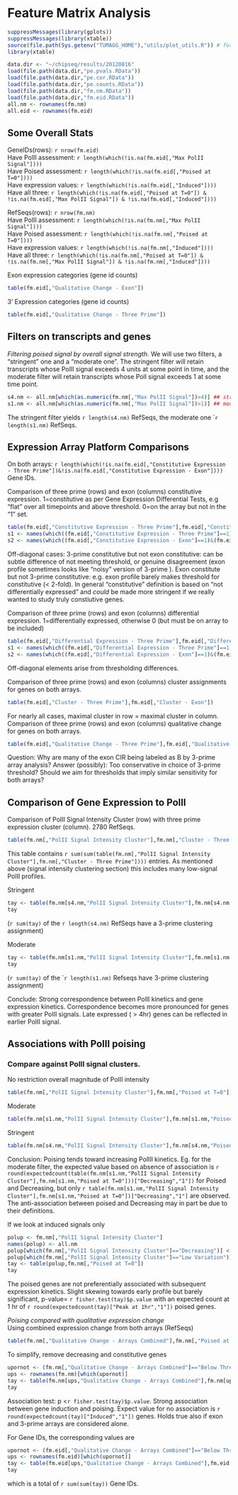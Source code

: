 
Feature Matrix Analysis
=======================

```r
suppressMessages(library(gplots))
suppressMessages(library(xtable))
source(file.path(Sys.getenv("TUMAGG_HOME"),"utils/plot_utils.R")) # for boxplot
library(xtable)
```

```r
data.dir <- "~/chipseq/results/20120816"
load(file.path(data.dir,"pe.pvals.RData"))
load(file.path(data.dir,"pe.cor.RData"))
load(file.path(data.dir,"pe.counts.RData"))
load(file.path(data.dir,"fm.nm.RData"))
load(file.path(data.dir,"fm.eid.RData"))
all.nm <- rownames(fm.nm)
all.eid <- rownames(fm.eid)
```

Some Overall Stats
-------------------

GeneIDs(rows): ```r nrow(fm.eid)```  
Have PolII assessment: ```r length(which(!is.na(fm.eid[,"Max PolII Signal"])))```  
Have Poised assessment: ```r length(which(!is.na(fm.eid[,"Poised at T=0"])))```  
Have expression values: ```r length(which(!is.na(fm.eid[,"Induced"])))```  
Have all three: ```r length(which(!is.na(fm.eid[,"Poised at T=0"]) & !is.na(fm.eid[,"Max PolII Signal"]) & !is.na(fm.eid[,"Induced"]))) ```  

RefSeqs(rows): ```r nrow(fm.nm)```  
Have PolII assessment: ```r length(which(!is.na(fm.nm[,"Max PolII Signal"])))```  
Have Poised assessment: ```r length(which(!is.na(fm.nm[,"Poised at T=0"])))```  
Have expression values: ```r length(which(!is.na(fm.nm[,"Induced"])))```  
Have all three: ```r length(which(!is.na(fm.nm[,"Poised at T=0"]) & !is.na(fm.nm[,"Max PolII Signal"]) & !is.na(fm.nm[,"Induced"]))) ```  

Exon expression categories (gene id counts)
```r
table(fm.eid[,"Qualitative Change - Exon"])
```

3' Expression categories (gene id counts)
```r
table(fm.eid[,"Qualitative Change - Three Prime"])
```

Filters on transcripts and genes
---------------------------------

*Filtering poised signal by overall signal strength*. 
We will use two filters, a "stringent" one and a "moderate one". The stringent filter will retain transcripts whose PolII signal exceeds 4 units at some point in time, and the moderate filter will retain transcripts whose Poll signal exceeds 1 at some time point.
```r
s4.nm <- all.nm[which(as.numeric(fm.nm[,"Max PolII Signal"])>4)] ## stringent signal filter
s1.nm <- all.nm[which(as.numeric(fm.nm[,"Max PolII Signal"])>1)] ## moderate signal filter 
```
The stringent filter yields ```r length(s4.nm)``` RefSeqs, the moderate one ```r length(s1.nm)`` RefSeqs.

Expression Array Platform Comparisons
-------------------------------------

On both arrays: ```r length(which(!is.na(fm.eid[,"Constitutive Expression - Three Prime"])&!is.na(fm.eid[,"Constitutive Expression - Exon"])))``` Gene IDs.

Comparison of three prime (rows) and exon (columns) constitutive expression. 1=constitutive as per Gene Expression Differential Tests, e.g "flat" over all timepoints and above threshold. 0=on the array but not in the "1" set.

```r
table(fm.eid[,"Constitutive Expression - Three Prime"],fm.eid[,"Constitutive Expression - Exon"])
s1 <- names(which((fm.eid[,"Constitutive Expression - Three Prime"]==1)&(fm.eid[,"Constitutive Expression - Exon"]==0)))
s2 <- names(which((fm.eid[,"Constitutive Expression - Exon"]==1)&(fm.eid[,"Constitutive Expression - Three Prime"]==0)))
```

Off-diagonal cases: 3-prime constitutive but not exon constitutive: can be subtle difference of not meeting threshold, or genuine disagreement (exon profile sometimes looks like "noisy" version of 3-prime ). Exon constitute but not 3-prime constitutive: e.g. exon profile barely makes threshold for constitutive (< 2-fold). In general "constitutive" definition is based on "not differentially expressed" and *could* be made more stringent if we really wanted to study truly constiutive genes.

Comparison of three prime (rows) and exon (columns) differential expression. 1=differentially expressed, otherwise 0 (but must be on array to be included)
```r
table(fm.eid[,"Differential Expression - Three Prime"],fm.eid[,"Differential Expression - Exon"])
s1 <- names(which((fm.eid[,"Differential Expression - Three Prime"]==1)&(fm.eid[,"Differential Expression - Exon"]==0)))
s2 <- names(which((fm.eid[,"Differential Expression - Exon"]==1)&(fm.eid[,"Differential Expression - Three Prime"]==0)))
```


Off-diagonal elements arise from thresholding differences. 

Comparison of three prime (rows) and exon (columns) cluster assignments for genes on both arrays. 
```r
table(fm.eid[,"Cluster - Three Prime"],fm.eid[,"Cluster - Exon"])
```


For nearly all cases, maximal cluster in row = maximal cluster in column.
Comparison of three prime (rows) and exon (columns) qualitative change for genes on both arrays. 
```r
table(fm.eid[,"Qualitative Change - Three Prime"],fm.eid[,"Qualitative Change - Exon"])
```
Question: Why are many of the exon CIR being labeled as B by 3-prime array analysis? Answer (possibly): Too conservative in choice of 3-prime threshold? Should we aim for thresholds that  imply  similar  sensitivity for   both  arrays?


Comparison of Gene Expression to PolII
---------------------------------------

Comparison of PolII Signal Intensity Cluster (row) with three prime expression cluster (column). 2780 RefSeqs.
```r
table(fm.nm[,"PolII Signal Intensity Cluster"],fm.nm[,"Cluster - Three Prime"])
```
This table contains ```r sum(sum(table(fm.nm[,"PolII Signal Intensity Cluster"],fm.nm[,"Cluster - Three Prime"]))) ``` entries. As mentioned above (signal intensity clustering section) this includes many low-signal PolII profiles.  


Stringent 
```r
tay <- table(fm.nm[s4.nm,"PolII Signal Intensity Cluster"],fm.nm[s4.nm,"Cluster - Three Prime"])
tay
```
(```r sum(tay)``` of the ```r length(s4.nm)``` RefSeqs have a 3-prime clustering assignment)

Moderate 
```r
tay <- table(fm.nm[s1.nm,"PolII Signal Intensity Cluster"],fm.nm[s1.nm,"Cluster - Three Prime"])
tay
```
(```r sum(tay)``` of the ```r length(s1.nm)`` Refseqs have  3-prime  clustering assignment)

Conclude: Strong correspondence between PolII kinetics and gene expression kinetics. Correspondence becomes more pronounced for genes with greater PolII signals. Late expressed ( > 4hr) genes can be reflected in earlier PolII signal. 

Associations with PolII poising
------------------------------

### Compare against PolII signal clusters.

No restriction overall magnitude of PolII intensity

```r
table(fm.nm[,"PolII Signal Intensity Cluster"],fm.nm[,"Poised at T=0"])
```
Moderate
```r
table(fm.nm[s1.nm,"PolII Signal Intensity Cluster"],fm.nm[s1.nm,"Poised at T=0"])
```
Stringent
```r
table(fm.nm[s4.nm,"PolII Signal Intensity Cluster"],fm.nm[s4.nm,"Poised at T=0"])
```

Conclusion: Poising tends toward increasing PollII kinetics. Eg. for the moderate filter, the expected value based on absence of association is
```r round(expectedcount(table(fm.nm[s1.nm,"PolII Signal Intensity Cluster"],fm.nm[s1.nm,"Poised at T=0"]))["Decreasing","1"])```
for Poised and Decreasing, but only 
```r table(fm.nm[s1.nm,"PolII Signal Intensity Cluster"],fm.nm[s1.nm,"Poised at T=0"])["Decreasing","1"]```
are observed. 
The anti-association between poised and Decreasing may in part be due to their definitions.

If we look at induced signals only
```r
polup <- fm.nm[,"PolII Signal Intensity Cluster"]
names(polup) <- all.nm
polup[which(fm.nm[,"PolII Signal Intensity Cluster"]=="Decreasing")] <- NA
polup[which(fm.nm[,"PolII Signal Intensity Cluster"]=="Low Variation")] <- NA
tay <- table(polup,fm.nm[,"Poised at T=0"])
tay
```

The poised genes are not preferentially associated with subsequent expression kinetics.  Slight skewing towards early profile but barely significant, p-value=
```r fisher.test(tay)$p.value``` with an expected count at 1 hr of 
```r round(expectedcount(tay)["Peak at 1hr","1"])``` poised genes.

*Poising compared with qualitative expression change*  
Using combined expression change from both arrays (RefSeqs)

```r
table(fm.nm[,"Qualitative Change - Arrays Combined"],fm.nm[,"Poised at T=0"])
```

To simplify, remove decreasing and constitutive genes
```r
upornot <- (fm.nm[,"Qualitative Change - Arrays Combined"]=="Below Threshold") | (fm.nm[,"Qualitative Change - Arrays Combined"]=="Induced")
ups <- rownames(fm.nm)[which(upornot)]
tay <- table(fm.nm[ups,"Qualitative Change - Arrays Combined"],fm.nm[ups,"Poised at T=0"])
tay
```
Association test: p <```r fisher.test(tay)$p.value```.  Strong association between gene induction and poising. Expect value for no association is ```r round(expectedcount(tay)["Induced","1"])``` genes. Holds true also if exon and 3-prime arrays are considered alone.

For Gene IDs, the corresponding values are
```r
upornot <- (fm.eid[,"Qualitative Change - Arrays Combined"]=="Below Threshold") | (fm.eid[,"Qualitative Change - Arrays Combined"]=="Induced")
ups <- rownames(fm.eid)[which(upornot)]
tay <- table(fm.eid[ups,"Qualitative Change - Arrays Combined"],fm.eid[ups,"Poised at T=0"])
tay
```
which is a total of ```r sum(sum(tay))``` Gene IDs.
